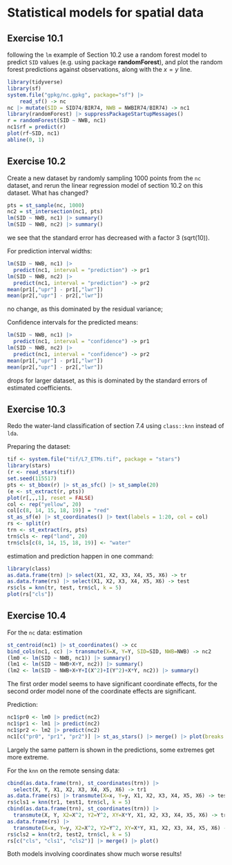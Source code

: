 # Statistical models for spatial data

## Exercise 10.1 {-}

following the `lm` example of Section 10.2 use a random forest model
to predict `SID` values (e.g. using package **randomForest**), and 
plot the random forest predictions against observations, along
with the $x=y$ line.

```r
library(tidyverse)
library(sf)
system.file("gpkg/nc.gpkg", package="sf") |>
    read_sf() -> nc
nc |> mutate(SID = SID74/BIR74, NWB = NWBIR74/BIR74) -> nc1
library(randomForest) |> suppressPackageStartupMessages()
r = randomForest(SID ~ NWB, nc1)
nc1$rf = predict(r)
plot(rf~SID, nc1)
abline(0, 1)
```

## Exercise 10.2 {-}

Create a new dataset by randomly sampling 1000 points from the
`nc` dataset, and rerun the linear regression model of section
10.2 on this dataset. What has changed?

```r
pts = st_sample(nc, 1000)
nc2 = st_intersection(nc1, pts)
lm(SID ~ NWB, nc1) |> summary()
lm(SID ~ NWB, nc2) |> summary()
```

we see that the standard error has decreased with a factor 3 (sqrt(10)).

For prediction interval widths:
```r
lm(SID ~ NWB, nc1) |>
  predict(nc1, interval = "prediction") -> pr1
lm(SID ~ NWB, nc2) |>
  predict(nc1, interval = "prediction") -> pr2
mean(pr1[,"upr"] - pr1[,"lwr"])
mean(pr2[,"upr"] - pr2[,"lwr"])
```
no change, as this dominated by the residual variance;

Confidence intervals for the predicted means:
```r
lm(SID ~ NWB, nc1) |>
  predict(nc1, interval = "confidence") -> pr1
lm(SID ~ NWB, nc2) |>
  predict(nc1, interval = "confidence") -> pr2
mean(pr1[,"upr"] - pr1[,"lwr"])
mean(pr2[,"upr"] - pr2[,"lwr"])
```
drops for larger dataset, as this is dominated by the standard
errors of estimated coefficients.

## Exercise 10.3 {-}

Redo the water-land classification of section 7.4 using `class::knn`
instead of `lda`.

Preparing the dataset:
```r
tif <- system.file("tif/L7_ETMs.tif", package = "stars")
library(stars)
(r <- read_stars(tif))
set.seed(115517)
pts <- st_bbox(r) |> st_as_sfc() |> st_sample(20)
(e <- st_extract(r, pts))
plot(r[,,,1], reset = FALSE)
col <- rep("yellow", 20)
col[c(8, 14, 15, 18, 19)] = "red"
st_as_sf(e) |> st_coordinates() |> text(labels = 1:20, col = col)
rs <- split(r)
trn <- st_extract(rs, pts)
trn$cls <- rep("land", 20)
trn$cls[c(8, 14, 15, 18, 19)] <- "water"
```

estimation and prediction happen in one command:
```r
library(class)
as.data.frame(trn) |> select(X1, X2, X3, X4, X5, X6) -> tr 
as.data.frame(rs) |> select(X1, X2, X3, X4, X5, X6) -> test
rs$cls = knn(tr, test, trn$cl, k = 5)
plot(rs["cls"])
```

## Exercise 10.4 {-}

For the `nc` data: estimation
```r
st_centroid(nc1) |> st_coordinates() -> cc
bind_cols(nc1, cc) |> transmute(X=X, Y=Y, SID=SID, NWB=NWB) -> nc2
(lm0 <- lm(SID ~ NWB, nc1)) |> summary()
(lm1 <- lm(SID ~ NWB+X+Y, nc2)) |> summary()
(lm2 <- lm(SID ~ NWB+X+Y+I(X^2)+I(Y^2)+X*Y, nc2)) |> summary()
```
The first order model seems to have significant coordinate effects,
for the second order model none of the coordinate effects are
significant.

Prediction:
```r
nc1$pr0 <- lm0 |> predict(nc2)
nc1$pr1 <- lm1 |> predict(nc2)
nc1$pr2 <- lm2 |> predict(nc2)
nc1[c("pr0", "pr1", "pr2")] |> st_as_stars() |> merge() |> plot(breaks = "equal")
```
Largely the same pattern is shown in the predictions, some extremes get more
extreme.

For the `knn` on the remote sensing data:
```r
cbind(as.data.frame(trn), st_coordinates(trn)) |> 
  select(X, Y, X1, X2, X3, X4, X5, X6) -> tr1
as.data.frame(rs) |> transmute(X=x, Y=y, X1, X2, X3, X4, X5, X6) -> test1
rs$cls1 = knn(tr1, test1, trn$cl, k = 5)
cbind(as.data.frame(trn), st_coordinates(trn)) |> 
  transmute(X, Y, X2=X^2, Y2=Y^2, XY=X*Y, X1, X2, X3, X4, X5, X6) -> tr2
as.data.frame(rs) |> 
  transmute(X=x, Y=y, X2=X^2, Y2=Y^2, XY=X*Y, X1, X2, X3, X4, X5, X6) -> test2
rs$cls2 = knn(tr2, test2, trn$cl, k = 5)
rs[c("cls", "cls1", "cls2")] |> merge() |> plot()
```
Both models involving coordinates show much worse results!
